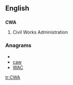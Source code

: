 ==English==
==={{initialism}}===
'''CWA'''
# {{US}} Civil Works Administration

===Anagrams===
* {{alphagram|acw}}
* [[caw#English|caw]]
* [[WAC#English|WAC]]


[[tr:CWA]]